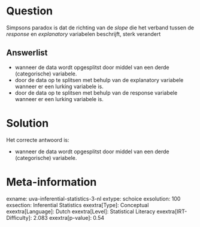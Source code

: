 Question
========

Simpsons paradox is dat de richting van de *slope* die het verband
tussen de *response* en *explanatory* variabelen beschrijft, sterk
verandert

Answerlist
----------

* wanneer de data wordt opgesplitst door middel van een derde (categorische) variabele.
* door de data op te splitsen met behulp van de explanatory variabele wanneer er een lurking variabele is.
* door de data op te splitsen met behulp van de response variabele wanneer er een lurking variabele is.

Solution
========

Het correcte antwoord is: 

* wanneer de data wordt opgesplitst door middel van een derde (categorische) variabele.

Meta-information
================
exname: uva-inferential-statistics-3-nl
extype: schoice
exsolution: 100
exsection: Inferential Statistics
exextra[Type]: Conceptual
exextra[Language]: Dutch
exextra[Level]: Statistical Literacy
exextra[IRT-Difficulty]: 2.083
exextra[p-value]: 0.54
